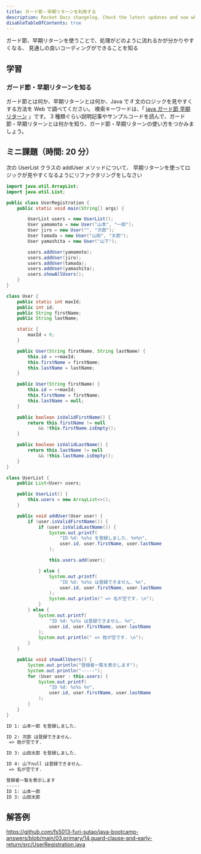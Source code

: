 ```yaml
---
title: ガード節・早期リターンを利用する
description: Rocket Docs changelog. Check the latest updates and see what's new.
disableTableOfContents: true
---
```


<p class="goal">
  ガード節、早期リターンを使うことで、処理がどのように流れるかが分かりやすくなる、
  見通しの良いコーディングができることを知る
</p>

## 学習

### ガード節・早期リターンを知る

ガード節とは何か、早期リターンとは何か、Java で if 文のロジックを見やすくする方法を Web で調べてください。
検索キーワードは、「 [java ガード節 早期リターン](https://www.google.com/search?q=java+ガード節+早期リターン) 」です。
3 種類ぐらい説明記事やサンプルコードを読んで、ガード節・早期リターンとは何かを知り、ガード節・早期リターンの使い方をつかみましょう。

## ミニ課題（時間: 20 分）

次の UserList クラスの addUser メソッドについて、
早期リターンを使ってロジックが見やすくなるようにリファクタリングをしなさい

```java title=src/UserRegistration.java
import java.util.ArrayList;
import java.util.List;

public class UserRegistration {
    public static void main(String[] args) {

        UserList users = new UserList();
        User yamamoto = new User("山本", "一郎");
        User jiro = new User("", "次郎");
        User tamada = new User("山田", "太郎");
        User yamashita = new User("山下");

        users.addUser(yamamoto);
        users.addUser(jiro);
        users.addUser(tamada);
        users.addUser(yamashita);
        users.showAllUsers();
    }
}

class User {
    public static int maxId;
    public int id;
    public String firstName;
    public String lastName;

    static {
        maxId = 0;
    }

    public User(String firstName, String lastName) {
        this.id = ++maxId;
        this.firstName = firstName;
        this.lastName = lastName;
    }

    public User(String firstName) {
        this.id = ++maxId;
        this.firstName = firstName;
        this.lastName = null;
    }

    public boolean isValidFirstName() {
        return this.firstName != null
            && !this.firstName.isEmpty();
    }

    public boolean isValidLastName() {
        return this.lastName != null
            && !this.lastName.isEmpty();
    }
}

class UserList {
    public List<User> users;

    public UserList() {
        this.users = new ArrayList<>();
    }

    public void addUser(User user) {
        if (user.isValidFirstName()) {
            if (user.isValidLastName()) {
                System.out.printf(
                    "ID %d: %s%s を登録しました. %n%n",
                    user.id, user.firstName, user.lastName
                );

                this.users.add(user);

            } else {
                System.out.printf(
                    "ID %d: %s%s は登録できません. %n",
                    user.id, user.firstName, user.lastName
                );
                System.out.println(" => 名が空です. \n");
            }
        } else {
            System.out.printf(
                "ID %d: %s%s は登録できません. %n",
                user.id, user.firstName, user.lastName
            );
            System.out.println(" => 姓が空です. \n");
        }
    }

    public void showAllUsers() {
        System.out.println("登録者一覧を表示します");
        System.out.println("-----");
        for (User user : this.users) {
            System.out.printf(
                "ID %d: %s%s %n",
                user.id, user.firstName, user.lastName
            );
        }
    }
}
```

```txt title=UserRegistrationの実行結果
ID 1: 山本一郎 を登録しました.

ID 2: 次郎 は登録できません.
 => 姓が空です.

ID 3: 山田太郎 を登録しました.

ID 4: 山下null は登録できません.
 => 名が空です.

登録者一覧を表示します
-----
ID 1: 山本一郎
ID 3: 山田太郎
```

## 解答例

https://github.com/fs5013-furi-sutao/java-bootcamp-answers/blob/main/03.primary/14.guard-clause-and-early-return/src/UserRegistration.java
